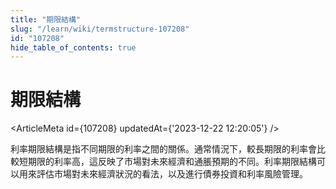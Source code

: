 ```yaml
---
title: "期限結構"
slug: "/learn/wiki/termstructure-107208"
id: "107208"
hide_table_of_contents: true
---
```



# 期限結構

<ArticleMeta id={107208} updatedAt={'2023-12-22 12:20:05'} />
<div className='border-solid border-b border-t-0 my-4 border-[var(--ifm-color-gray-300)]' />

利率期限結構是指不同期限的利率之間的關係。通常情況下，較長期限的利率會比較短期限的利率高，這反映了市場對未來經濟和通脹預期的不同。利率期限結構可以用來評估市場對未來經濟狀況的看法，以及進行債券投資和利率風險管理。
